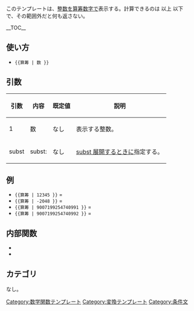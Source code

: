 <includeonly>{{複雑なテンプレート}}</includeonly>
<noinclude>{{Documentation subpage|種類=[[Help:テンプレート|テンプレート]]}}</noinclude>
このテンプレートは、[[整数]]を[[算筹#算筹数字|算筹数字]]で表示する。計算できるのは {{nowrap|-(2<sup>53</sup> - 1)}} 以上 {{nowrap|2<sup>53</sup> - 1}} 以下で、その範囲外だと何も返さない。

__TOC__
== 使い方 ==
* <code><nowiki>{{算筹 | 数 }}</nowiki></code>

== 引数 ==
{| class="wikitable"
! 引数 !! 内容 !! 既定値 !! 説明
|-
! 1 
| 数 || なし || 表示する整数。
|-
! subst
| subst: || なし || [[Help:テンプレート#テンプレートの内容で置き換える|subst 展開]]するときに指定する。
|}

== 例 ==
* <code><nowiki>{{算筹 | 12345 }}</nowiki></code> = {{算筹 | 12345 }}
* <code><nowiki>{{算筹 | -2048 }}</nowiki></code> = {{算筹 | -2048 }}
* <code><nowiki>{{算筹 | 9007199254740991 }}</nowiki></code> = {{算筹 | 9007199254740991 }}
* <code><nowiki>{{算筹 | 9007199254740992 }}</nowiki></code> = {{算筹 | 9007199254740992 }}

== 内部関数 ==
* {{tl|算筹/16位}}
* {{tl|算筹/数字}}

== カテゴリ ==
なし。

<includeonly>
{{DEFAULTSORT:さんき}}
[[Category:数学関数テンプレート]]
[[Category:変換テンプレート]]
[[Category:条件文]]
</includeonly>